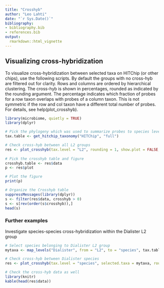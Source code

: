 ```yaml
---
title: "Crosshyb"
author: "Leo Lahti"
date: "`r Sys.Date()`"
bibliography: 
- bibliography.bib
- references.bib
output: 
  rmarkdown::html_vignette
---
```

<!--
  %\VignetteEngine{knitr::rmarkdown}
  %\VignetteIndexEntry{microbiome tutorial - crosshyb}
  %\usepackage[utf8]{inputenc}
  %\VignetteEncoding{UTF-8}  
-->

## Visualizing cross-hybridization

To visualize cross-hybridization between selected taxa on HITChip (or
other chips), use the following scripts. By default the groups with no
cross-hyb are filtered out for clarity. Rows and columns are ordered
by hierarchical clustering. The cross-hyb is shown in percentages,
rounded as indicated by the rounding argument. The percentage
indicates which fraction of probes for a row taxon overlaps with
probes of a column taxon. This is not symmetric if the row and col
taxon have a different total number of probes. For details, see
help(plot_crosshyb).

```r
library(microbiome, quietly = TRUE)
library(dplyr)

# Pick the phylogeny which was used to summarize probes to species level
tax.table <- get_hitchip_taxonomy("HITChip", "full")

# Check cross-hyb between all L2 groups
res <- plot_crosshyb(tax.level = "L2", rounding = 1, show.plot = FALSE, tax.table = tax.table)
    
# Pick the crosshyb table and figure
crosshyb.table <- res$data
p <- res$plot

# Plot the figure    
print(p)

# Organize the Crosshyb table
suppressMessages(library(dplyr))
s <- filter(res$data, crosshyb > 0)
s <- s[rev(order(s$crosshyb)),]
head(s)
```


### Further examples

Investigate species-species cross-hybridization within the Dialister L2 group

```r
# Select species belonging to Dialister L2 group
mytaxa <- map_levels("Dialister", from = "L2", to = "species", tax.table)[[1]]

# Check cross-hyb between Dialister species
res <- plot_crosshyb(tax.level = "species", selected.taxa = mytaxa, rounding = 0, tax.table = tax.table)

# Check the cross-hyb data as well
library(knitr)
kable(head(res$data))
```

